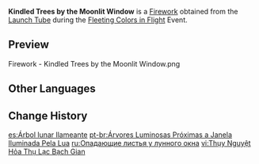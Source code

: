 {{Item Infobox
|id           = 223006
|image        = Item Kindled Trees by the Moonlit Window.png
|type         = Fireworks
|rarity       = 3
|effect       = Color: Standard Model<br />Size: ×1.0<br />Height: 14<br />Spread: ×1.0
|description  = After being released, these fireworks rain down flames like willow leaves and branches. It is said that the very edges of these flames can touch the window frames of the tallest buildings, granting a most unique viewing experience.
|source1      = [[Fleeting Colors in Flight]] Event: [[Launch Tube]]
}}
'''Kindled Trees by the Moonlit Window''' is a [[Firework]] obtained from the [[Launch Tube]] during the [[Fleeting Colors in Flight]] Event.

==Preview==
<gallery>
Firework - Kindled Trees by the Moonlit Window.png
</gallery>

==Other Languages==
{{Other Languages
|en      = Kindled Trees by the Moonlit Window
|zhs     = 瑞月火树落白间
|zhs_rm  = "Ruì Yuè Huǒ Shù Luò Bái Jiān"
|zht     = 瑞月火樹落白間
|zht_rm  = "Ruì Yuè Huǒ Shù Luò Bái Jiān"
|zh_tl   = 
|ja      = 白間に散る瑞月の光
|ja_rm   = Hakkan ni Chiru Zuigetsu no Hikari{{Assumed}}
|ja_tl   = 
|ko      = 창가에 내려앉은 빛살
|ko_rm   = Changgae Naeryeoanjeun Bitssal
|ko_tl   = Light Falling on the Window
|es      = Árbol lunar llameante
|es_tl   = 
|fr      = Au clair de lune, des arbres s'illuminent
|fr_tl   = By the Moonlight, Trees Are Illuminating
|ru      = Опадающие листья у лунного окна
|ru_tl   = 
|th      = ต้นไม้เปลวไฟใต้หน้าต่างแห่งแสงจันทรา
|th_rm   = 
|th_tl   = 
|vi      = Thụy Nguyệt Hỏa Thụ Lạc Bạch Gian
|vi_tl   = 
|de      = Bunte Flammen tanzen im reinen Mondschein
|de_tl   = Colorful Flames Dance in Pure Moonlight
|id      = Kindled Trees by the Moonlit Window
|pt      = Árvores sob o Luar
|pt_tl   = 
}}

==Change History==
{{Change History|2.4}}

[[es:Árbol lunar llameante]]
[[pt-br:Árvores Luminosas Próximas a Janela Iluminada Pela Lua]]
[[ru:Опадающие листья у лунного окна]]
[[vi:Thụy Nguyệt Hỏa Thụ Lạc Bạch Gian]]